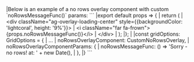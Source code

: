 <framework-specific-section frameworks="react">
|Below is an example of a no rows overlay component with custom `noRowsMessageFunc()` params:
</framework-specific-section>

<framework-specific-section frameworks="react">
```
|export default props => {
|    return (
|        &lt;div className="ag-overlay-loading-center" style={{backgroundColor: 'lightcoral', height: '9%'}}>
|            &lt;i className="far fa-frown"> {props.noRowsMessageFunc()}&lt;/i>
|        &lt;/div>
|    );
|};
|
|const gridOptions: GridOptions = {
|  ...
|  noRowsOverlayComponent: CustomNoRowsOverlay,
|  noRowsOverlayComponentParams: {
|    noRowsMessageFunc: () => 'Sorry - no rows! at: ' + new Date(),
|  },
|}
```
</framework-specific-section>
